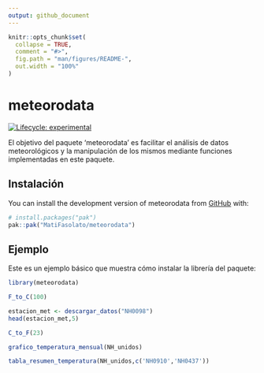 ```yaml
---
output: github_document
---
```


<!-- README.md is generated from README.Rmd. Please edit that file -->

```r
knitr::opts_chunk$set(
  collapse = TRUE,
  comment = "#>",
  fig.path = "man/figures/README-",
  out.width = "100%"
)
```

# meteorodata

<!-- badges: start -->
[![Lifecycle: experimental](https://img.shields.io/badge/lifecycle-experimental-orange.svg)](https://lifecycle.r-lib.org/articles/stages.html#experimental)
<!-- badges: end -->

El objetivo del paquete 'meteorodata' es facilitar el análisis de datos meteorológicos y la manipulación de los mismos mediante funciones implementadas en este paquete.

## Instalación

You can install the development version of meteorodata from [GitHub](https://github.com/) with:

``` r
# install.packages("pak")
pak::pak("MatiFasolato/meteorodata")
```

## Ejemplo

Este es un ejemplo básico que muestra cómo instalar la librería del paquete:

```r
library(meteorodata)

F_to_C(100)

estacion_met <- descargar_datos("NH0098")
head(estacion_met,5)

C_to_F(23)

grafico_temperatura_mensual(NH_unidos)

tabla_resumen_temperatura(NH_unidos,c('NH0910','NH0437'))
```

